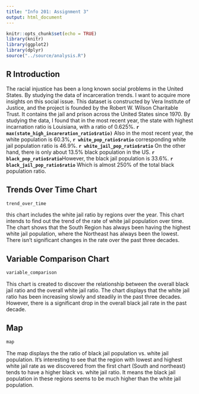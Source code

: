 ```yaml
---
title: "Info 201: Assignment 3"
output: html_document
---
```


```r
knitr::opts_chunk$set(echo = TRUE)
library(knitr)
library(ggplot2)
library(dplyr)
source("../source/analysis.R")
```

## R Introduction
The racial injustice has been a long known social problems in the United States. By studying the data of incarceration trends. I want to acquire more insights on this social issue. This dataset is constructed by Vera Institute of Justice, and the project is founded by the Robert W. Wilson Charitable Trust. It contains the jail and prison across the United States since 1970. By studying the data, I found that in the most recent year, the state with highest incarnation ratio is Louisiana, with a ratio of 0.625%. **`r max(state_high_incareration_ratio$ratio)`** Also in the most recent year, the white population is 60.3%, **`r white_pop_ratio$ratio`** corresponding white jail population ratio is 46.9%. **`r white_jail_pop_ratio$ratio`** On the other hand, there is only about 13.5% black population in the US. **`r black_pop_ratio$ratio`**However, the black jail population is 33.6%. **`r black_jail_pop_ratio$ratio`** Which is almost 250% of the total black population ratio.   

## Trends Over Time Chart
```r
trend_over_time
```
this chart includes the white jail ratio by regions over the year. This chart intends to find out the trend of the rate of white jail population over time. The chart shows that the South Region has always been having the highest white jail population, where the Northeast has always been the lowest. There isn't significant changes in the rate over the past three decades. 

## Variable Comparison Chart
```r
variable_comparison
```
This chart is created to discover the relationship between the overall black jail ratio and the overall white jail ratio. The chart displays that the white jail ratio has been increasing slowly and steadily in the past three decades. However, there is a significant drop in the overall black jail rate in the past decade. 

## Map
```r
map
```
The map displays the the ratio of black jail population vs. white jail population. It's interesting to see that the region with lowest and highest white jail rate as we discovered from the first chart (South and northeast) tends to have a higher black vs. white jail ratio. It means the black jail population in these regions seems to be much higher than the white jail population. 